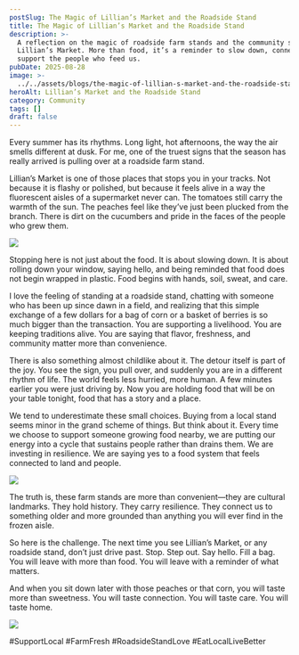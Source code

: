 ```yaml
---
postSlug: The Magic of Lillian’s Market and the Roadside Stand
title: The Magic of Lillian’s Market and the Roadside Stand
description: >-
  A reflection on the magic of roadside farm stands and the community spirit of
  Lillian’s Market. More than food, it’s a reminder to slow down, connect, and
  support the people who feed us.
pubDate: 2025-08-28
image: >-
  ../../assets/blogs/the-magic-of-lillian-s-market-and-the-roadside-stand/image.jpeg
heroAlt: Lillian’s Market and the Roadside Stand
category: Community
tags: []
draft: false
---
```

Every summer has its rhythms. Long light, hot afternoons, the way the air smells different at dusk. For me, one of the truest signs that the season has really arrived is pulling over at a roadside farm stand.

Lillian’s Market is one of those places that stops you in your tracks. Not because it is flashy or polished, but because it feels alive in a way the fluorescent aisles of a supermarket never can. The tomatoes still carry the warmth of the sun. The peaches feel like they’ve just been plucked from the branch. There is dirt on the cucumbers and pride in the faces of the people who grew them.

![](../../assets/blogs/the-magic-of-lillian-s-market-and-the-roadside-stand/img-2024-1.jpg)

Stopping here is not just about the food. It is about slowing down. It is about rolling down your window, saying hello, and being reminded that food does not begin wrapped in plastic. Food begins with hands, soil, sweat, and care.

I love the feeling of standing at a roadside stand, chatting with someone who has been up since dawn in a field, and realizing that this simple exchange of a few dollars for a bag of corn or a basket of berries is so much bigger than the transaction. You are supporting a livelihood. You are keeping traditions alive. You are saying that flavor, freshness, and community matter more than convenience.

There is also something almost childlike about it. The detour itself is part of the joy. You see the sign, you pull over, and suddenly you are in a different rhythm of life. The world feels less hurried, more human. A few minutes earlier you were just driving by. Now you are holding food that will be on your table tonight, food that has a story and a place.

We tend to underestimate these small choices. Buying from a local stand seems minor in the grand scheme of things. But think about it. Every time we choose to support someone growing food nearby, we are putting our energy into a cycle that sustains people rather than drains them. We are investing in resilience. We are saying yes to a food system that feels connected to land and people.

![](../../assets/blogs/the-magic-of-lillian-s-market-and-the-roadside-stand/img-2023-2.jpg)

The truth is, these farm stands are more than convenient—they are cultural landmarks. They hold history. They carry resilience. They connect us to something older and more grounded than anything you will ever find in the frozen aisle.

So here is the challenge. The next time you see Lillian’s Market, or any roadside stand, don’t just drive past. Stop. Step out. Say hello. Fill a bag. You will leave with more than food. You will leave with a reminder of what matters.

And when you sit down later with those peaches or that corn, you will taste more than sweetness. You will taste connection. You will taste care. You will taste home.

![](../../assets/blogs/the-magic-of-lillian-s-market-and-the-roadside-stand/img-2021-4.jpg)

\#SupportLocal #FarmFresh #RoadsideStandLove #EatLocalLiveBetter
